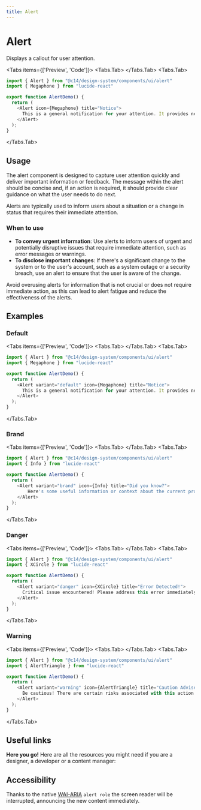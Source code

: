 ```yaml
---
title: Alert
---
```




# Alert

Displays a callout for user attention.

<Tabs items={['Preview', 'Code']}>
<Tabs.Tab>
<AlertPreview />
</Tabs.Tab>
<Tabs.Tab>
```js copy filename="alert.tsx"
import { Alert } from "@c14/design-system/components/ui/alert"
import { Megaphone } from "lucide-react"

export function AlertDemo() {
  return (
    <Alert icon={Megaphone} title="Notice">
      This is a general notification for your attention. It provides neutral information or basic reminders for everyday tasks.
    </Alert>
  );
}
```
</Tabs.Tab>
</Tabs>

## Usage

The alert component is designed to capture user attention quickly and deliver important information or feedback. The message within the alert should be concise and, if an action is required, it should provide clear guidance on what the user needs to do next.

Alerts are typically used to inform users about a situation or a change in status that requires their immediate attention.

### When to use

- **To convey urgent information**: Use alerts to inform users of urgent and potentially disruptive issues that require immediate attention, such as error messages or warnings.
- **To disclose important changes**: If there's a significant change to the system or to the user's account, such as a system outage or a security breach, use an alert to ensure that the user is aware of the change.

Avoid overusing alerts for information that is not crucial or does not require immediate action, as this can lead to alert fatigue and reduce the effectiveness of the alerts.

## Examples

### Default

<Tabs items={['Preview', 'Code']}>
<Tabs.Tab>
<AlertPreview />
</Tabs.Tab>
<Tabs.Tab>
```js copy /variant="default"/ filename="alert.tsx"
import { Alert } from "@c14/design-system/components/ui/alert"
import { Megaphone } from "lucide-react"

export function AlertDemo() {
  return (
    <Alert variant="default" icon={Megaphone} title="Notice">
      This is a general notification for your attention. It provides neutral information or basic reminders for everyday tasks.
    </Alert>
  );
}
```
</Tabs.Tab>
</Tabs>

### Brand

<Tabs items={['Preview', 'Code']}>
<Tabs.Tab>
<AlertBrand />
</Tabs.Tab>
<Tabs.Tab>
```js copy /variant="brand"/ filename="alert.tsx"
import { Alert } from "@c14/design-system/components/ui/alert"
import { Info } from "lucide-react"

export function AlertDemo() {
  return (
    <Alert variant="brand" icon={Info} title="Did you know?">
        Here's some useful information or context about the current process or section that might be helpful to you.
    </Alert>
  );
}
```
</Tabs.Tab>
</Tabs>

### Danger

<Tabs items={['Preview', 'Code']}>
<Tabs.Tab>
<AlertDanger />
</Tabs.Tab>
<Tabs.Tab>
```js copy /variant="danger"/ filename="alert.tsx"
import { Alert } from "@c14/design-system/components/ui/alert"
import { XCircle } from "lucide-react"

export function AlertDemo() {
  return (
    <Alert variant="danger" icon={XCircle} title="Error Detected!">
      Critical issue encountered! Please address this error immediately to prevent system failure or data loss.
    </Alert>
  );
}
```
</Tabs.Tab>
</Tabs>

### Warning

<Tabs items={['Preview', 'Code']}>
<Tabs.Tab>
<AlertWarning />
</Tabs.Tab>
<Tabs.Tab>
```js copy /variant="warning"/ filename="alert.tsx"
import { Alert } from "@c14/design-system/components/ui/alert"
import { AlertTriangle } from "lucide-react"

export function AlertDemo() {
  return (
    <Alert variant="warning" icon={AlertTriangle} title="Caution Advised">
      Be cautious! There are certain risks associated with this action. Review and proceed with care.
    </Alert>
  );
}
```
</Tabs.Tab>
</Tabs>

## Useful links

**Here you go!** Here are all the resources you might need if you are a designer, a developer or a content manager:

<Cards className="mt-8">
  <Card
    title="🪄 Figma"
    href="https://www.figma.com/design/GURLNa08cG0eTbioJtPwub/%F0%9F%92%BE-C14%2Fdesign-system?node-id=613-22656&t=jWCgbJWcyEzdpwjF-1"
  />
</Cards>

## Accessibility

Thanks to the native [WAI-ARIA](https://developer.mozilla.org/en-US/docs/Web/Accessibility/ARIA/Roles/alert_role) `alert role` the screen reader will be interrupted, announcing the new content immediately.
